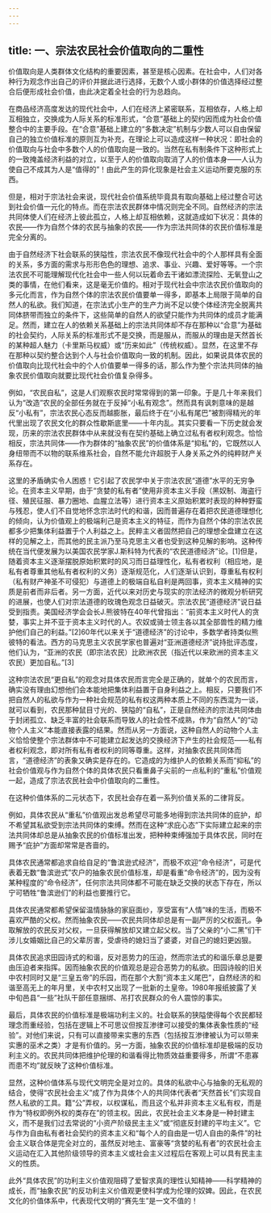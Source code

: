 ```yaml
---
---
---
```

title: 一、宗法农民社会价值取向的二重性
---




价值取向是人类群体文化结构的重要因素，甚至是核心因素。在社会中，人们对各种行为观念作出自己的评价并据此进行选择，无数个人或小群体的价值选择经过整合后便形成社会价值，由此决定着全社会的行为总趋向。

在商品经济高度发达的现代社会中，人们在经济上紧密联系，互相依存，人格上却互相独立，交换成为人际关系的标准形式，“合意”基础上的契约因而成为社会价值整合中的主要手段。在“合意”基础上建立的“多数决定”机制与少数人可以自由保留自己的独立价值标准的原则互为补充，在理论上可以造成这样一种状况：即社会的价值取向与社会中多数个人的价值取向是一致的。当然在私有制条件下这种形式上的一致掩盖经济利益的对立，以至于人的价值取向取消了人的价值本身——人认为使自己不成其为人是“值得的”！由此产生的异化现象是社会主义运动所要克服的东西。

但是，相对于宗法社会来说，现代社会价值系统毕竟具有取向基础上经过整合可达到社会价值一元化的特点。而在宗法农民群体中情况则完全不同。自然经济的宗法共同体使人们在经济上彼此孤立，人格上却互相依赖，这就造成如下状况：具体的农民——作为自然个体的农民与抽象的农民——作为宗法共同体的农民价值标准是完全分离的。

由于自然经济下社会联系的狭隘性，宗法农民不像现代社会中的个人那样具有全面的关系，多方面的需求与形形色色的理想、追求、事业、兴趣、爱好等等。一个宗法农民不可能理解现代化社会中一些人何以玩着命去干诸如漂流探险、无氧登山之类的事情，在他们看来，这是毫无价值的。相对于现代社会中宗法农民价值取向的多元化而言，作为自然个体的宗法农民价值要单一得多，即基本上局限于简单的自然人的私欲。我们知道，在宗法式小生产的生产力尚不足以使个体经济完全脱离共同体脐带而独立的条件下，这些简单的自然人的欲望只能作为共同体的成员才能满足。然而，建立在人的依赖关系基础上的宗法共同体却不存在那种以“合意”为基础的社会契约，人际关系的标准形式不是交换，而是服从，而服从的理由是天然首长的某种超人魅力（卡里斯马权威）或“历来如此”（传统权威）。显然，在这里不存在那种以契约整合达到个人与社会价值取向一致的机制。因此，如果说具体农民的价值取向比现代社会中的个人价值要单一得多的话，那么作为整个宗法共同体的抽象农民价值取向就要比现代社会价值复杂得多。

例如，“农民自私”，这是人们观察农民时常常得到的第一印象。于是几十年来我们认为“改造”农民的全部任务就在于反掉“小私有观念”。然而具有讽刺意味的是越反“小私有”，宗法农民心态反而越膨胀，最后终于在“小私有尾巴”被割得精光的年代里出现了农民文化的群众性歇斯底里——十年内乱。其实只要看一下历史就会发现，历来的宗法农民群体中从来就没有在契约基础上确立过私有者权利观念。恰恰相反，宗法共同体——作为群体的“抽象农民”的价值体系是“抑私”的，它既然以人身纽带而不以物的联系维系社会，自然不能允许超脱于人身关系之外的纯粹财产关系存在。

这里的矛盾确实令人困惑！它引起了农民学中关于宗法农民“道德”水平的无穷争论。在资本主义早期，由于“贪婪的私有者”使用非资本主义手段（黑奴制、海盗行径、殖民征服、暴力圈地、血腥立法等）进行资本主义原始积累时表现的种种野蛮与残忍，使人们不自觉地怀念宗法时代的和谐，因而普遍存在着把农民道德理想化的倾向，认为价值观上的极端利己是资本主义的特征，而作为自然个体的宗法农民都多少把集体利益置于个人利益之上。民粹主义者固然把自己的理想全盘建立在这样的见解之上，而其他的民主派乃至马克思主义者也受到这种见解的影响。这种传统在当代便发展为以美国农民学家J.斯科特为代表的“农民道德经济”论。[1]但是，随着资本主义逐渐摆脱原始积累时的风习而日益理性化，私有者权利（相应地，是私有者尊重其他私有者权利的义务）逐渐规范化，人们逐渐认识到，尊重私有权利（私有财产神圣不可侵犯）与道德上的极端自私自利是两回事，资本主义精神的实质是前者而非后者。另一方面，近代以来对历史与现实的宗法经济的微观分析研究的进展，也使人们对宗法道德的玫瑰色观念日益破灭。宗法农民“道德经济”说日益受到指责。美国经济学会会长J.熊彼特在40年代曾指出：“前资本主义时代人的贪婪，事实上并不亚于资本主义时代的人。农奴或骑士领主各以其全部兽性的精力维护他们自己的利益。”[2]60年代以来关于“道德经济”的讨论中，多数学者持类似熊彼特的看法。西方的马克思主义农民学家也普遍对“亚洲道德经济”说持批评态度，他们认为，“亚洲的农民（即宗法农民）比欧洲农民（指近代以来欧洲的资本主义农民）更加自私。”[3]

这种宗法农民“更自私”的观念对具体农民而言完全是正确的，就单个的农民而言，确实没有理由幻想他们会本能地把集体利益置于自身利益之上。相反，只要我们不把自然人的私欲与作为一种社会规范的私有权这两种本质上不同的东西混为一谈，就可以看到，农民那种鼠目寸光的、狭隘的“自私”，正是自然经济的宗法共同体由于封闭孤立、缺乏丰富的社会联系而导致人的社会性不成熟，作为“自然人”的“动物个人主义”本能直接表露的结果。然而从另一方面说，这种自然人的动物个人主义恰恰使整个宗法群体中不可能建立起发达的交换经济下产生的社会规范——私有者权利观念，即对所有私有者权利的同等尊重。这样，对抽象农民共同体而言，“道德经济”的表象又确实是存在的。它造成的为维护人的依赖关系而“抑私”的社会价值观与作为自然个体的具体农民只看重鼻子尖前的一点私利的“重私”价值观一起，造成了宗法农民社会中价值取向的二重性。

在这种价值体系的二元状态下，农民社会存在着一系列价值关系的二律背反。

例如，具体农民从“重私”价值观出发总希望尽可能多地得到宗法共同体的庇护，却不希望其私欲受到宗法共同体的束缚。然而在这种“求庇心态”下实际建立起来的宗法共同体却总是从抽象农民的价值标准出发，把种种束缚强加于具体农民，同时在赐予“庇护”方面却常常是吝啬的。

具体农民通常都追求自给自足的“鲁滨逊式经济”，而极不欢迎“命令经济”，可是代表着无数“鲁滨逊式”农户的抽象农民价值标准，却是看重“命令经济”的，因为没有某种程度的“命令经济”，任何宗法共同体都不可能在缺乏交换的状态下存在，所以宁可牺牲“鲁滨逊们”的利益也要推行它。

具体农民通常都希望保留温情脉脉的家庭面纱，享受富有“人情”味的生活，而极不喜欢严酷的父权。然而抽象农民——农民共同体却总是有一副严厉的父权面孔。争取解放的农民反对父权，一旦获得解放却又建立起父权。当了父亲的“小二黑”们干涉儿女婚姻比自己的父辈厉害，受虐待的媳妇当了婆婆，对自己的媳妇更凶狠。

具体农民追求田园诗式的和谐，反对恶势力的压迫，然而宗法式的和谐乐章总是要由压迫者来指挥。因而抽象农民的价值观总是迎合恶势力的私欲。田园诗般的旧关中农村同时又是“三皇五帝”的乐园，而在那个大割“资本主义尾巴”，自然经济的和谐至高无上的年月里，关中农村又出现了一批新的土皇帝。1980年报纸披露了关中旬邑县“一些”社队干部任意捆绑、吊打农民群众的令人震惊的事实。

最后，具体农民的价值标准是极端功利主义的。社会联系的狭隘使得每个农民都轻理念而重经验，包括在逻辑上不可思议但按互渗律可以接受的集体表象性质的“经验”。对他们来说，只有可以直接带来实惠的东西（包括按互渗律被认为可以带来实惠的巫术之类）才是有价值的。另一方面，抽象农民的价值标准却是极端的反功利主义的。农民共同体把维护伦理的和谐看得比物质效益重要得多，所谓“不患寡而患不均”就反映了这种价值标准。

显然，这种价值体系与现代文明完全是对立的。具体的私欲中心与抽象的无私观的结合，使得“农民社会主义”成了作为具体个人的共同体代表者“天然首长”们实现自然人私欲的工具。籍“公”弄权，以权谋私，而且这个私并非资本主义私有权，而是作为“特权即例外权的类存在”的领主权。因此，农民社会主义本身是一种封建主义，而不是我们过去常说的“小资产阶级民主主义”或“彻底反封建的平均主义”。它与作为自由私有者社会契约的资本主义和“每个人的自由是一切人自由的条件”的社会主义联合体是完全对立的，虽然反对地主、富豪等“贪婪的私有者”的农民社会主义运动在汇入其他阶级领导的资本主义或社会主义过程后在客观上可以具有民主主义的性质。

此外“具体农民”的功利主义价值观阻碍了爱智求真的理性认知精神——科学精神的成长，而“抽象农民”的反功利主义价值观更使科学成为伦理的奴婢。因此，在农民文化的价值体系中，代表现代文明的“赛先生”是一文不值的！
